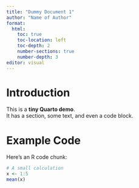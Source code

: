 ```yaml
---
title: "Dummy Document 1"
author: "Name of Author"
format:
  html:
    toc: true
    toc-location: left
    toc-depth: 2
    number-sections: true
    number-depth: 3
editor: visual
---
```


# Introduction

This is a **tiny Quarto demo**.\
It has a section, some text, and even a code block.

# Example Code

Here’s an R code chunk:

```r
# A small calculation
x <- 1:5
mean(x)
```
